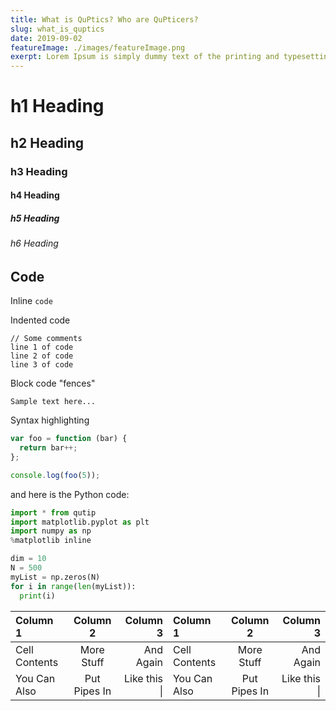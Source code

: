 ```yaml
---
title: What is QuPtics? Who are QuPticers?
slug: what_is_quptics
date: 2019-09-02
featureImage: ./images/featureImage.png
exerpt: Lorem Ipsum is simply dummy text of the printing and typesetting industry. Lorem Ipsum has been the industry's standard dummy text ever since the 1500s, when an unknown printer took a galley of type and scrambled it to make a type specimen book.
---
```


# h1 Heading
## h2 Heading
### h3 Heading
#### h4 Heading
##### h5 Heading
###### h6 Heading


## Code

Inline `code`

Indented code

    // Some comments
    line 1 of code
    line 2 of code
    line 3 of code


Block code "fences"

```
Sample text here...
```

Syntax highlighting

``` js
var foo = function (bar) {
  return bar++;
};

console.log(foo(5));
```
and here is the Python code:
``` python
import * from qutip
import matplotlib.pyplot as plt
import numpy as np
%matplotlib inline

dim = 10
N = 500
myList = np.zeros(N)
for i in range(len(myList)):
  print(i)
```
| Column 1       | Column 2     | Column 3     | Column 1       | Column 2     | Column 3     |
| :------------- | :----------: | -----------: | :------------- | :----------: | -----------: |
|  Cell Contents | More Stuff   | And Again    |  Cell Contents | More Stuff   | And Again    |
| You Can Also   | Put Pipes In | Like this \| | You Can Also   | Put Pipes In | Like this \| |